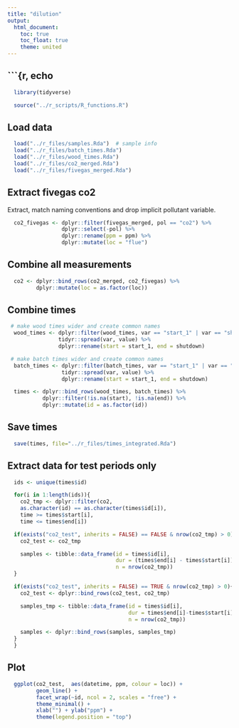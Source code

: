 ```yaml
---
title: "dilution"
output:
  html_document:
    toc: true
    toc_float: true
    theme: united
---
```


```{r, echo
---

```r
  library(tidyverse)
```

```r
  source("../r_scripts/R_functions.R")
```

## Load data

```r
  load("../r_files/samples.Rda")  # sample info
  load("../r_files/batch_times.Rda")
  load("../r_files/wood_times.Rda")
  load("../r_files/co2_merged.Rda")
  load("../r_files/fivegas_merged.Rda")
```

## Extract fivegas co2

Extract, match naming conventions and drop implicit pollutant variable.

```r
  co2_fivegas <- dplyr::filter(fivegas_merged, pol == "co2") %>%
                 dplyr::select(-pol) %>%
                 dplyr::rename(ppm = ppm) %>%
                 dplyr::mutate(loc = "flue")
```

## Combine all measurements

```r
  co2 <- dplyr::bind_rows(co2_merged, co2_fivegas) %>%
         dplyr::mutate(loc = as.factor(loc))
```

## Combine times

```r
 # make wood times wider and create common names
  wood_times <- dplyr::filter(wood_times, var == "start_1" | var == "shutdown") %>%
                tidyr::spread(var, value) %>%
                dplyr::rename(start = start_1, end = shutdown)

 # make batch times wider and create common names
  batch_times <- dplyr::filter(batch_times, var == "start_1" | var == "shutdown") %>%
                 tidyr::spread(var, value) %>%
                 dplyr::rename(start = start_1, end = shutdown)

  times <- dplyr::bind_rows(wood_times, batch_times) %>%
           dplyr::filter(!is.na(start), !is.na(end)) %>%
           dplyr::mutate(id = as.factor(id))
```

## Save times

```r
  save(times, file="../r_files/times_integrated.Rda")
```

## Extract data for test periods only

```r
  ids <- unique(times$id)

  for(i in 1:length(ids)){
    co2_tmp <- dplyr::filter(co2, 
    as.character(id) == as.character(times$id[i]),
    time >= times$start[i],
    time <= times$end[i])

  if(exists("co2_test", inherits = FALSE) == FALSE & nrow(co2_tmp) > 0){
    co2_test <- co2_tmp

    samples <- tibble::data_frame(id = times$id[i],
                                  dur = (times$end[i] - times$start[i]),
                                  n = nrow(co2_tmp))
  }

  if(exists("co2_test", inherits = FALSE) == TRUE & nrow(co2_tmp) > 0){
    co2_test <- dplyr::bind_rows(co2_test, co2_tmp)

    samples_tmp <- tibble::data_frame(id = times$id[i],
                                      dur = times$end[i]-times$start[i],
                                      n = nrow(co2_tmp))

    samples <- dplyr::bind_rows(samples, samples_tmp)
  }
  }
```

## Plot

```r
  ggplot(co2_test,  aes(datetime, ppm, colour = loc)) +
         geom_line() +
         facet_wrap(~id, ncol = 2, scales = "free") +
         theme_minimal() +
         xlab("") + ylab("ppm") +
         theme(legend.position = "top")
```
